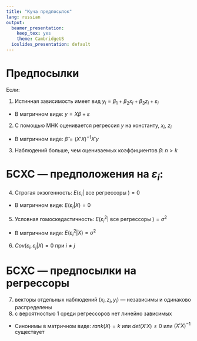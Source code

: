 ```yaml
---
title: "Куча предпосылок"
lang: russian
output:
  beamer_presentation:
    keep_tex: yes
    theme: CambridgeUS
  ioslides_presentation: default
---
```


# Предпосылки

Если:

1. Истинная зависимость имеет вид $y_i=\beta_1 + \beta_2 x_i + \beta_3 z_i+\varepsilon_i$
  * В матричном виде: $y=X\beta + \varepsilon$
2. С помощью МНК оценивается регрессия $y$ на константу, $x_i$, $z_i$
  * В матричном виде: $\hat{\beta}=(X'X)^{-1}X'y$
3. Наблюдений больше, чем оцениваемых коэффициентов $\beta$: $n>k$

# БСХС --- предположения на $\varepsilon_i$:
4. Строгая экзогенность: $E(\varepsilon_i | \text{ все регрессоры } )=0$
  * В матричном виде: $E(\varepsilon_i | X)=0$
5. Условная гомоскедастичность: $E(\varepsilon_i^2 | \text{ все регрессоры })=\sigma^2$
  * В матричном виде: $E(\varepsilon_i^2 | X)=\sigma^2$
6.  $Cov(\varepsilon_i,\varepsilon_j | X)=0$ при $i \neq j$

# БСХС --- предпосылки на регрессоры
7.  векторы отдельных наблюдений $(x_i,z_i,y_i)$ --- независимы и одинаково распределены
8.  с вероятностью 1 среди регрессоров нет линейно зависимых
* Синонимы в матричном виде: $rank(X)=k$ или $det(X'X)\neq 0$ или $(X'X)^{-1}$ существует


